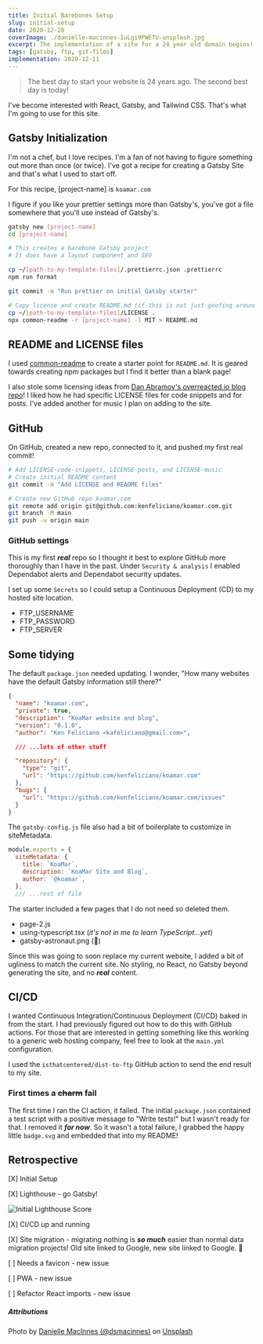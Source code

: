 ```yaml
---
title: Initial Barebones Setup
slug: initial-setup
date: 2020-12-28
coverImage: ./danielle-macinnes-IuLgi9PWETU-unsplash.jpg
excerpt: The implementation of a site for a 24 year old domain begins!
tags: [gatsby, ftp, git-files]
implementation: 2020-12-11
---
```


> The best day to start your website is 24 years ago. The second best day is today!

I've become interested with React, Gatsby, and Tailwind CSS. That's what I'm going to use for this site.

## Gatsby Initialization

I'm not a chef, but I love recipes. I'm a fan of not having to figure something out more than once (or twice). I've got a recipe for creating a Gatsby Site and that's what I used to start off.

For this recipe, [project-name] is `koamar.com`

I figure if you like your prettier settings more than Gatsby's, you've got a file somewhere that you'll use instead of Gatsby's.

```bash
gatsby new [project-name]
cd [project-name]

# This creates a barebone Gatsby project
# It does have a layout component and SEO

cp ~/[path-to-my-template-files]/.prettierrc.json .prettierrc
npm run format

git commit -m "Run prettier on initial Gatsby starter"

# Copy license and create README.md (if this is not just goofing around)
cp ~/[path-to-my-template-files]/LICENSE .
npx common-readme -r [project-name] -l MIT > README.md
```

## README and LICENSE files

I used [common-readme](https://github.com/noffle/common-readme) to create a starter point for `README.md`. It is geared towards creating npm packages but I find it better than a blank page!

I also stole some licensing ideas from [Dan Abramov's overreacted.io blog repo](https://github.com/gaearon/overreacted.io)! I liked how he had specific LICENSE files for code snippets and for posts. I've added another for music I plan on adding to the site.

## GitHub

On GitHub, created a new repo, connected to it, and pushed my first real commit!

```bash
# Add LICENSE-code-snippets, LICENSE-posts, and LICENSE-music
# Create initial README content
git commit -m "Add LICENSE and README files"

# Create new GitHub repo koamar.com
git remote add origin git@github.com:kenfeliciano/koamar.com.git
git branch -M main
git push -u origin main
```

### GitHub settings

This is my first **_real_** repo so I thought it best to explore GitHub more thoroughly than I have in the past. Under `Security & analysis` I enabled Dependabot alerts and Dependabot security updates.

I set up some `Secrets` so I could setup a Continuous Deployment (CD) to my hosted site location.

- FTP_USERNAME
- FTP_PASSWORD
- FTP_SERVER

## Some tidying

The default `package.json` needed updating. I wonder, "How many websites have the default Gatsby information still there?"

```JSON:title=package.json  (excerpt)
{
  "name": "koamar.com",
  "private": true,
  "description": "KoaMar website and blog",
  "version": "0.1.0",
  "author": "Ken Feliciano <kafeliciano@gmail.com>",

  /// ...lots of other stuff

  "repository": {
    "type": "git",
    "url": "https://github.com/kenfeliciano/koamar.com"
  },
  "bugs": {
    "url": "https://github.com/kenfeliciano/koamar.com/issues"
  }
}
```

The `gatsby-config.js` file also had a bit of boilerplate to customize in siteMetadata.

```js:title=gatsby-config.js  (excerpt)
module.exports = {
  siteMetadata: {
    title: `KoaMar`,
    description: `KoaMar Site and Blog`,
    author: `@koamar`,
  },
  /// ...rest of file
```

The starter included a few pages that I do not need so deleted them.

- page-2.js
- using-typescript.tsx (_it's not in me to learn TypeScript...yet_)
- gatsby-astronaut.png (👋)

Since this was going to soon replace my current website, I added a bit of ugliness to match the current site. No styling, no React, no Gatsby beyond generating the site, and no **_real_** content.

## CI/CD

I wanted Continuous Integration/Continuous Deployment (CI/CD) baked in from the start. I had previously figured out how to do this with GitHub actions. For those that are interested in getting something like this working to a generic web hosting company, feel free to look at the `main.yml` configuration.

I used the `isthatcentered/dist-to-ftp` GitHub action to send the end result to my site.

### First times a ~~charm~~ fail

The first time I ran the CI action, it failed. The initial `package.json` contained a test script with a positive message to "Write tests!" but I wasn't ready for that. I removed it **_for now_**. So it wasn't a total failure, I grabbed the happy little `badge.svg` and embedded that into my README!

## Retrospective

[X] Initial Setup

[X] Lighthouse - go Gatsby!

![Initial Lighthouse Score](./lighthouse-score.png)

[X] CI/CD up and running

[X] Site migration - migrating nothing is **_so much_** easier than normal data migration projects! Old site linked to Google, new site linked to Google. 🎉

[ ] Needs a favicon - new issue

[ ] PWA - new issue

[ ] Refactor React imports - new issue

##### Attributions

Photo by [Danielle MacInnes (@dsmacinnes)](https://unsplash.com/@dsmacinnes?utm_source=unsplash&utm_medium=referral&utm_content=creditCopyText)
on [Unsplash](https://unsplash.com/s/photos/site-design?utm_source=unsplash&utm_medium=referral&utm_content=creditCopyText)
